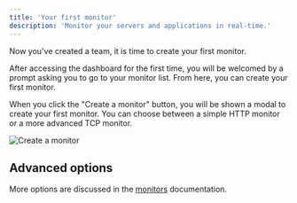```yaml
---
title: 'Your first monitor'
description: 'Monitor your servers and applications in real-time.'
---
```


Now you've created a team, it is time to create your first monitor.

After accessing the dashboard for the first time, you will be welcomed by a prompt asking you to go to your monitor list. From here, you can create your first monitor.

When you click the "Create a monitor" button, you will be shown a modal to create your first monitor. You can choose between a simple HTTP monitor or a more advanced TCP monitor.

![Create a monitor](/images/create-monitor-modal.png)

## Advanced options

More options are discussed in the [monitors](/features/website-monitoring/overview) documentation.
